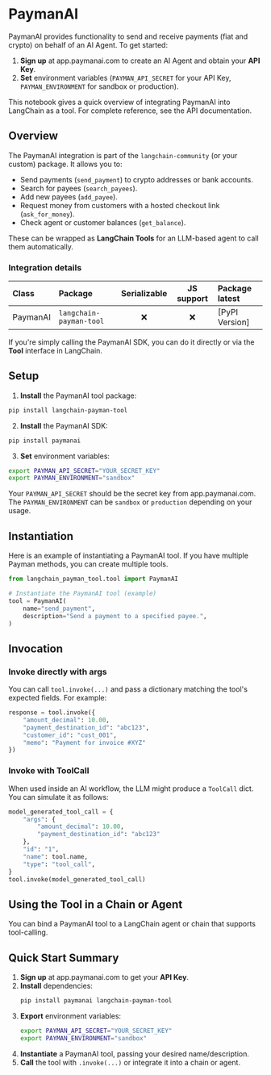 # PaymanAI

PaymanAI provides functionality to send and receive payments (fiat and crypto) on behalf of an AI Agent. To get started:

1. **Sign up** at app.paymanai.com to create an AI Agent and obtain your **API Key**.
2. **Set** environment variables (`PAYMAN_API_SECRET` for your API Key, `PAYMAN_ENVIRONMENT` for sandbox or production).

This notebook gives a quick overview of integrating PaymanAI into LangChain as a tool. For complete reference, see the API documentation.

## Overview

The PaymanAI integration is part of the `langchain-community` (or your custom) package. It allows you to:

- Send payments (`send_payment`) to crypto addresses or bank accounts.
- Search for payees (`search_payees`).
- Add new payees (`add_payee`).
- Request money from customers with a hosted checkout link (`ask_for_money`).
- Check agent or customer balances (`get_balance`).

These can be wrapped as **LangChain Tools** for an LLM-based agent to call them automatically.

### Integration details

| Class | Package | Serializable | JS support | Package latest |
| :--- | :--- | :---: | :---: | :--- |
| PaymanAI | `langchain-payman-tool` | ❌ | ❌ | [PyPI Version] |

If you're simply calling the PaymanAI SDK, you can do it directly or via the **Tool** interface in LangChain.

## Setup

1. **Install** the PaymanAI tool package:

```bash
pip install langchain-payman-tool
```

2. **Install** the PaymanAI SDK:
```bash
pip install paymanai
```

3. **Set** environment variables:
```bash
export PAYMAN_API_SECRET="YOUR_SECRET_KEY"
export PAYMAN_ENVIRONMENT="sandbox"
```

Your `PAYMAN_API_SECRET` should be the secret key from app.paymanai.com. The `PAYMAN_ENVIRONMENT` can be `sandbox` or `production` depending on your usage.

## Instantiation

Here is an example of instantiating a PaymanAI tool. If you have multiple Payman methods, you can create multiple tools.

```python
from langchain_payman_tool.tool import PaymanAI

# Instantiate the PaymanAI tool (example)
tool = PaymanAI(
    name="send_payment",
    description="Send a payment to a specified payee.",
)
```

## Invocation

### Invoke directly with args

You can call `tool.invoke(...)` and pass a dictionary matching the tool's expected fields. For example:

```python
response = tool.invoke({
    "amount_decimal": 10.00,
    "payment_destination_id": "abc123",
    "customer_id": "cust_001",
    "memo": "Payment for invoice #XYZ"
})
```

### Invoke with ToolCall

When used inside an AI workflow, the LLM might produce a `ToolCall` dict. You can simulate it as follows:

```python
model_generated_tool_call = {
    "args": {
        "amount_decimal": 10.00,
        "payment_destination_id": "abc123"
    },
    "id": "1",
    "name": tool.name,
    "type": "tool_call",
}
tool.invoke(model_generated_tool_call)
```

## Using the Tool in a Chain or Agent

You can bind a PaymanAI tool to a LangChain agent or chain that supports tool-calling.

## Quick Start Summary

1. **Sign up** at app.paymanai.com to get your **API Key**.
2. **Install** dependencies:
   ```bash
   pip install paymanai langchain-payman-tool
   ```
3. **Export** environment variables:
   ```bash
   export PAYMAN_API_SECRET="YOUR_SECRET_KEY"
   export PAYMAN_ENVIRONMENT="sandbox"
   ```
4. **Instantiate** a PaymanAI tool, passing your desired name/description.
5. **Call** the tool with `.invoke(...)` or integrate it into a chain or agent.
